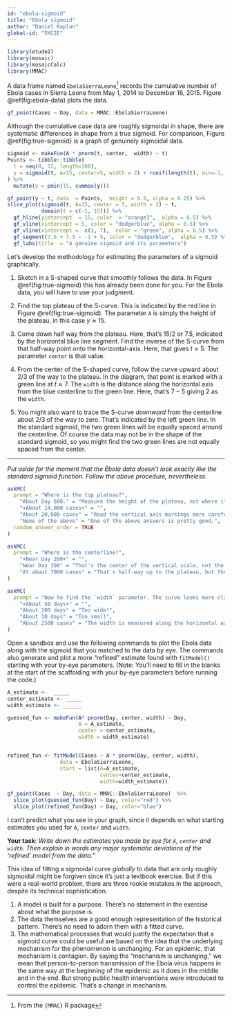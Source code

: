 ```yaml
---
id: "ebola-sigmoid"
title: "Ebola sigmoid"
author: "Daniel Kaplan"
global-id: "EKCIE"
---
```


```r
library(etude2)
library(mosaic)
library(mosaicCalc)
library(MMAC)
```

A data frame named `EbolaSierraLeone`^[From the `{MMAC}` R package] records the cumulative number of Ebola cases in  Sierra Leone from May 1, 2014 to December 16, 2015. Figure \@ref(fig:ebola-data) plots the data.


```r
gf_point(Cases ~ Day, data = MMAC::EbolaSierraLeone)
```

Although the cumulative case data are roughly sigmoidal in shape, there are systematic differences in shape from a true sigmoid. For comparison, Figure \@ref{fig:true-sigmoid} is a graph of genuinely sigmoidal data.

```r
sigmoid <- makeFun(A * pnorm(t, center,  width) ~ t)
Points <- tibble::tibble(
  t = seq(0, 12, length=100),
  y = sigmoid(t, A=15, center=5, width = 2) + runif(length(t), min=-1, max=0.5)
) %>% 
  mutate(y = pmin(15, cummax(y)))

gf_point(y ~ t, data  = Points,  height = 0.5, alpha = 0.25) %>%
slice_plot(sigmoid(t, A=15, center = 5, width = 2) ~ t,
           domain(t = c(-1, 15))) %>%
  gf_hline(yintercept  = 15, color  = "orange3",  alpha = 0.5) %>%
  gf_vline(xintercept = 5, color = "dodgerblue", alpha = 0.5) %>%
  gf_vline(xintercept =  c(3, 7),  color = "green", alpha = 0.5) %>%
  gf_segment(7.5 + 7.5 ~ -1 + 5, color = "dodgerblue",  alpha = 0.5) %>%
  gf_labs(title  = "A genuine sigmoid and its parameters")
```

Let's develop the methodology for estimating the parameters of a sigmoid graphically. 

1. Sketch in a S-shaped curve that smoothly follows the data. In Figure \@ref(fig:true-sigmoid) this has already been done for you. For the Ebola data, you will have to use your judgment. 

2. Find the top plateau of the S-curve. This is indicated by the red line in Figure \@ref(fig:true-sigmoid). The parameter `A` is simply the height of the plateau, in this case $y \approx 15$.

3. Come down half way from the  plateau. Here, that's 15/2 or 7.5, indicated by the horizontal blue line segment.  Find the inverse of the S-curve from that half-way point onto the horizontal-axis. Here, that gives $t \approx 5$. The  parameter `center` is that value.

4. From the center of the S-shaped curve, follow the curve upward about 2/3 of the way to the  plateau. In the diagram, that point is marked with a green line at $t \approx 7$. The `width` is the distance along the horizontal axis from the blue centerline to the green line. Here, that's $7 - 5$ giving 2 as the `width`.

5. You might also want  to trace the S-curve *downward* from the centerline about 2/3 of the way to zero. That's indicated by the  left green line.  In the standard sigmoid, the two green lines will be equally spaced around the centerline. Of course the data may not be in the shape of the standard sigmoid, so you might find the two green lines are not equally spaced from the center.

-------

*Put aside for the moment that the Ebola data doesn't look exactly like the standard sigmoid function. Follow the above procedure, nevertheless.*

```r
askMC(
  prompt = "Where is the top plateau?",
    "About Day 600." = "Measure the height of the plateau, not where it starts horizontally.",
    "+About 14,000 cases+" = "",
    "About 20,000 cases" = "Read the vertical axis markings more carefully.",
    "None of the above" = "One of the above answers is pretty good.",
  random_answer_order = TRUE
)
```

```r
askMC(
  prompt = "Where is the centerline?",
    "+Near Day 200+" = "",
    "Near Day 300" = "That's the center of the vertical scale, not the day at which the curve reaches half-way to the eventual plateau.",
    "At about 7000 cases" = "That's half-way up to the plateau, but the answer you  want is the day at which the curve reaches that point."
)
```

```r
askMC(
  prompt = "Now to find the `width` parameter. The curve looks more classically sigmoidal to the left of the centerline than to the right, so follow the curve *downward* as in Step 4 of the algorithm to find the parameters. What's a good estimate for `width`?",
    "+About 50 days+" = "",
    "About 100 days" = "Too wide!",
    "About 10 days" = "Too small",
    "About 2500 cases" = "The width is measured along the horizontal axis, not the vertical"
)
```

Open a sandbox and use the following commands to plot the Ebola data along with the sigmoid that you matched to the data by eye. The commands also generate and plot a more "refined" estimate found with `fitModel()` starting with  your by-eye parameters. (Note: You'll need to fill in the blanks at the start of the scaffolding with your by-eye parameters before running the code.)


::: {.scaffolding}
```r
A_estimate <-  _____ 
center_estimate <- _____
width_estimate <- ______

guessed_fun <- makeFun(A* pnorm(Day, center, width) ~ Day,
                       A = A_estimate,
                       center = center_estimate,
                       width = width_estimate)


refined_fun <- fitModel(Cases ~ A * pnorm(Day, center, width),
                 data = EbolaSierraLeone,
                 start = list(A=A_estimate, 
                              center=center_estimate,
                              width=width_estimate))

gf_point(Cases  ~ Day, data = MMAC::EbolaSierraLeone)  %>%
  slice_plot(guessed_fun(Day) ~ Day, color="red") %>%
  slice_plot(refined_fun(Day) ~ Day, color="blue")
```
:::


I can't predict what you see in your graph, since it depends on what starting estimates you used for `A`, `center` and `width`.

**Your task**: *Write down the estimates you  made by eye for `A`, `center` and `width`. Then  explain in words any major systematic deviations of the 'refined' model from the data."*


This idea of fitting a sigmoidal curve *globally* to data that are only roughly sigmoidal might be forgiven since it's just a textbook exercise. But if this were a real-world problem, there are three rookie mistakes in the approach, despite its technical sophistication.

1. A model is built for a  purpose. There's no statement in  the exercise about  what the purpose is.
2. The data themselves are a  good enough representation  of the historical pattern. There's no need to adorn  them with a fitted  curve.
3. The mathematical processes that would justify the expectation  that a sigmoid curve could be useful are based on the idea that the  underlying mechanism for the phenomenon is unchanging. For an epidemic, that mechanism is contagion. By saying the "mechanism is unchanging," we mean that person-to-person transmission of the Ebola virus happens in the same way at the beginning of the epidemic as it does in the middle and in  the end. But strong public health interventions were introduced to control the epidemic. That's a change in mechanism.

